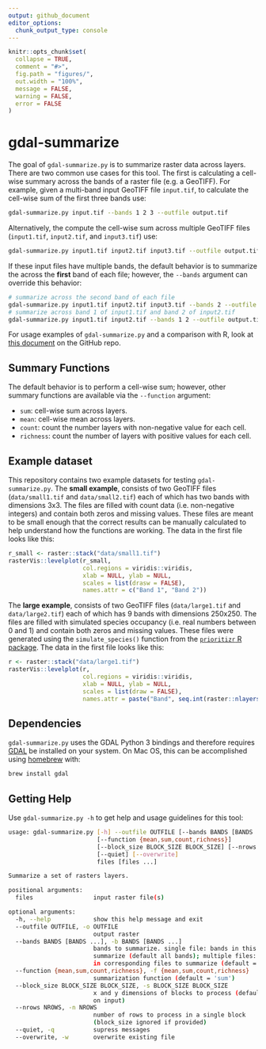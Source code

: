 ```yaml
---
output: github_document
editor_options: 
  chunk_output_type: console
---
```


<!-- README.md is generated from README.Rmd. Please edit that file -->

```r
knitr::opts_chunk$set(
  collapse = TRUE,
  comment = "#>",
  fig.path = "figures/",
  out.width = "100%",
  message = FALSE,
  warning = FALSE,
  error = FALSE
)
```

# gdal-summarize

The goal of `gdal-summarize.py` is to summarize raster data across layers. There are two common use cases for this tool. The first is calculating a cell-wise summary across the bands of a raster file (e.g. a GeoTIFF). For example, given a multi-band input GeoTIFF file `input.tif`, to calculate the cell-wise sum of the first three bands use:

```bash
gdal-summarize.py input.tif --bands 1 2 3 --outfile output.tif
```

Alternatively, the compute the cell-wise sum across multiple GeoTIFF files (`input1.tif`, `input2.tif`, and `input3.tif`) use:

```bash
gdal-summarize.py input1.tif input2.tif input3.tif --outfile output.tif
```

If these input files have multiple bands, the default behavior is to summarize the across the **first** band of each file; however, the `--bands` argument can override this behavior:

```bash
# summarize across the second band of each file
gdal-summarize.py input1.tif input2.tif input3.tif --bands 2 --outfile output.tif
# summarize across band 1 of input1.tif and band 2 of input2.tif
gdal-summarize.py input1.tif input2.tif --bands 1 2 --outfile output.tif
```


For usage examples of `gdal-summarize.py` and a comparison with R, look at [this document](https://github.com/mstrimas/gdal-summarize/blob/master/raster-summarize.md) on the GitHub repo.

## Summary Functions

The default behavior is to perform a cell-wise sum; however, other summary functions are available via the `--function` argument:

- `sum`: cell-wise sum across layers.
- `mean`: cell-wise mean across layers.
- `count`: count the number layers with non-negative value for each cell.
- `richness`: count the number of layers with positive values for each cell.

## Example dataset

This repository contains two example datasets for testing `gdal-summarize.py`. The **small example**, consists of two GeoTIFF files (`data/small1.tif` and `data/small2.tif`) each of which has two bands with dimensions 3x3. The files are filled with count data (i.e. non-negative integers) and contain both zeros and missing values. These files are meant to be small enough that the correct results can be manually calculated to help understand how the functions are working. The data in the first file looks like this:

```r
r_small <- raster::stack("data/small1.tif")
rasterVis::levelplot(r_small, 
                     col.regions = viridis::viridis,
                     xlab = NULL, ylab = NULL, 
                     scales = list(drasw = FALSE),
                     names.attr = c("Band 1", "Band 2"))
```

The **large example**, consists of two GeoTIFF files (`data/large1.tif` and `data/large2.tif`) each of which has 9 bands with dimensions 250x250. The files are filled with simulated species occupancy (i.e. real numbers between 0 and 1) and contain both zeros and missing values. These files were generated using the `simulate_species()` function from the [`prioritizr` R package](https://prioritizr.net/). The data in the first file looks like this:

```r
r <- raster::stack("data/large1.tif")
rasterVis::levelplot(r, 
                     col.regions = viridis::viridis,
                     xlab = NULL, ylab = NULL, 
                     scales = list(draw = FALSE),
                     names.attr = paste("Band", seq.int(raster::nlayers(r))))
```

## Dependencies

`gdal-summarize.py` uses the GDAL Python 3 bindings and therefore requires [GDAL](https://gdal.org/) be installed on your system. On Mac OS, this can be accomplished using [homebrew](https://brew.sh/) with:

```bash
brew install gdal
```

## Getting Help

Use `gdal-summarize.py -h` to get help and usage guidelines for this tool:

```bash
usage: gdal-summarize.py [-h] --outfile OUTFILE [--bands BANDS [BANDS ...]]
                         [--function {mean,sum,count,richness}]
                         [--block_size BLOCK_SIZE BLOCK_SIZE] [--nrows NROWS]
                         [--quiet] [--overwrite]
                         files [files ...]

Summarize a set of rasters layers.

positional arguments:
  files                 input raster file(s)

optional arguments:
  -h, --help            show this help message and exit
  --outfile OUTFILE, -o OUTFILE
                        output raster
  --bands BANDS [BANDS ...], -b BANDS [BANDS ...]
                        bands to summarize. single file: bands in this file to
                        summarize (default all bands); multiple files: bands
                        in corresponding files to summarize (default = 1)
  --function {mean,sum,count,richness}, -f {mean,sum,count,richness}
                        summarization function (default = 'sum')
  --block_size BLOCK_SIZE BLOCK_SIZE, -s BLOCK_SIZE BLOCK_SIZE
                        x and y dimensions of blocks to process (default based
                        on input)
  --nrows NROWS, -n NROWS
                        number of rows to process in a single block
                        (block_size ignored if provided)
  --quiet, -q           supress messages
  --overwrite, -w       overwrite existing file
```
